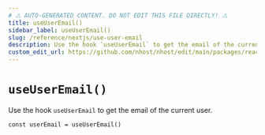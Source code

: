 ```yaml
---
# ⚠️ AUTO-GENERATED CONTENT. DO NOT EDIT THIS FILE DIRECTLY! ⚠️
title: useUserEmail()
sidebar_label: useUserEmail()
slug: /reference/nextjs/use-user-email
description: Use the hook `useUserEmail` to get the email of the current user.
custom_edit_url: https://github.com/nhost/nhost/edit/main/packages/react/src/hooks/user.ts#L343
---
```


# `useUserEmail()`

Use the hook `useUserEmail` to get the email of the current user.

```tsx
const userEmail = useUserEmail()
```

